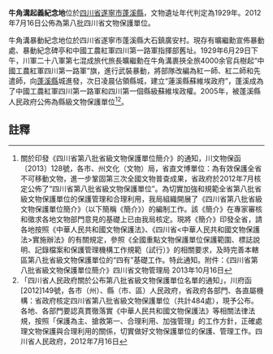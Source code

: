 {{msg:四川省文物保護單位
|名稱 = 牛角溝起義紀念地
|編號 = 419
|圖片 = 
|級別 = S8
|分類 = 
|時代 = 1929年
|地点 = [[四川省|四川省]][[遂寧市|遂寧市]][[蓬溪縣|蓬溪縣]]
|坐標 =
|登錄 = 2012年7月16日
}}
'''牛角溝起義紀念地'''位於[[四川省|四川省]][[遂寧市|遂寧市]][[蓬溪縣|蓬溪縣]]，文物遺址年代判定為1929年。2012年7月16日公佈為第八批四川省文物保護單位。

牛角溝暴動紀念地位於四川省遂寧市蓬溪縣大石鎮廣安村。現存有曠繼勳宣佈暴動處、暴動紀念碑亭和中國工農紅軍四川第一路軍指揮部舊址。1929年6月29日下午，川軍二十八軍第七混成旅代旅長曠繼勳在牛角溝裹挾全旅4000余官兵樹起“中國工農紅軍四川第一路軍”旗，進行武裝暴動，將部隊改編為紅一師、紅二師和先遣師，向[[蓬溪縣|蓬溪縣]]城進發，次日凌晨佔領縣城，建立“蓮溪縣蘇維埃政府”，蓬溪成為了中國工農紅軍四川第一路軍和四川第一個縣級蘇維埃政權。2005年，被蓬溪縣人民政府公佈為縣級文物保護單位<ref>關於印發《四川省第八批省級文物保護單位簡介》的通知，川文物保函〔2013〕128號，各市、州文化（文物）局，省直文博單位：為有效保護全省不可移動文物，進一步鞏固第三次全國文物普查成果，省政府於2012年7月核定公佈了“四川省第八批省級文物保護單位”。為切實加強和規範全省第八批省級文物保護單位的保護管理和合理利用，我局組織開展了《四川省第八批省級文物保護單位簡介》（以下簡稱《簡介》）的編制工作。該《簡介》在專家審核和徵求各地文物部門意見的基礎上已由我局核定。現將《簡介》印發全省，請各地按照《中華人民共和國文物保護法》、《四川省<中華人民共和國文物保護法>實施辦法》的有關規定，參照《全國重點文物保護單位保護範圍、標誌說明、記錄檔案和保護管理機構工作規範（試行）》的相關要求，及時完善本轄區第八批省級文物保護單位的“四有”基礎工作。特此通知。附件：《四川省第八批省級文物保護單位簡介》四川省文物管理局  2013年10月16日</ref><ref>「四川省人民政府關於公布第八批省級文物保護單位名單的通知」，川府函[2012]149號，各市（州）、縣（市、區）人民政府，省政府各部門、各直屬機構：省政府核定四川省第八批省級文物保護單位（共計484處），現予公布。各地、各部門要認真貫徹落實《中華人民共和國文物保護法》等相關法律法規，按照「保護為主、搶救第一、合理利用、加強管理」的工作方針，正確處理文物保護與合理利用的關係，切實做好文物保護單位的保護、管理工作。四川省人民政府，2012年7月16日</ref>。
==註釋==
{{reflist}}